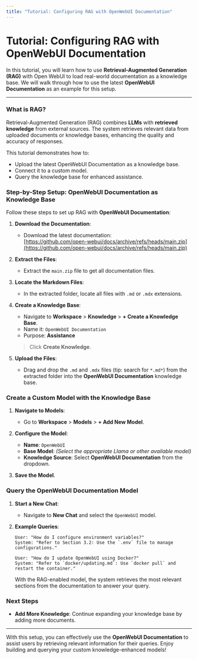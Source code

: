 ```yaml
---
title: "Tutorial: Configuring RAG with OpenWebUI Documentation"
---
```



# Tutorial: Configuring RAG with OpenWebUI Documentation

In this tutorial, you will learn how to use **Retrieval-Augmented Generation (RAG)** with Open WebUI to load real-world documentation as a knowledge base. We will walk through how to use the latest **OpenWebUI Documentation** as an example for this setup.

---

<Tabs>

<TabItem value="overview" label="Overview">

### What is RAG?

Retrieval-Augmented Generation (RAG) combines **LLMs** with **retrieved knowledge** from external sources. The system retrieves relevant data from uploaded documents or knowledge bases, enhancing the quality and accuracy of responses.

This tutorial demonstrates how to:
- Upload the latest OpenWebUI Documentation as a knowledge base.
- Connect it to a custom model.
- Query the knowledge base for enhanced assistance.

</TabItem>

<TabItem value="setup" label="Setup">

### Step-by-Step Setup: OpenWebUI Documentation as Knowledge Base

Follow these steps to set up RAG with **OpenWebUI Documentation**:

1. **Download the Documentation**:
   - Download the latest documentation:  
     [https://github.com/open-webui/docs/archive/refs/heads/main.zip](https://github.com/open-webui/docs/archive/refs/heads/main.zip)

2. **Extract the Files**:
   - Extract the `main.zip` file to get all documentation files.

3. **Locate the Markdown Files**:
   - In the extracted folder, locate all files with `.md` or `.mdx` extensions. 

4. **Create a Knowledge Base**:
   - Navigate to **Workspace** > **Knowledge** > **+ Create a Knowledge Base**.
   - Name it: `OpenWebUI Documentation`  
   - Purpose: **Assistance**

   > Click **Create Knowledge**.

5. **Upload the Files**:
   - Drag and drop the `.md` and `.mdx` files (tip: search for `*.md*`) from the extracted folder into the **OpenWebUI Documentation** knowledge base.

</TabItem>

<TabItem value="models" label="Create and Configure the Model">

### Create a Custom Model with the Knowledge Base

1. **Navigate to Models**:
   - Go to **Workspace** > **Models** > **+ Add New Model**.

2. **Configure the Model**:
   - **Name**: `OpenWebUI`  
   - **Base Model**: *(Select the appropriate Llama or other available model)*  
   - **Knowledge Source**: Select **OpenWebUI Documentation** from the dropdown.

3. **Save the Model**.

</TabItem>

<TabItem value="examples" label="Examples and Usage">

### Query the OpenWebUI Documentation Model

1. **Start a New Chat**:
   - Navigate to **New Chat** and select the `OpenWebUI` model.

2. **Example Queries**:
   ```text
   User: "How do I configure environment variables?"
   System: "Refer to Section 3.2: Use the `.env` file to manage configurations."
   ```

   ```text
   User: "How do I update OpenWebUI using Docker?"
   System: "Refer to `docker/updating.md`: Use `docker pull` and restart the container."
   ```

   With the RAG-enabled model, the system retrieves the most relevant sections from the documentation to answer your query.

</TabItem>

<TabItem value="next-steps" label="Next Steps">

### Next Steps

- **Add More Knowledge**: Continue expanding your knowledge base by adding more documents.

</TabItem>

</Tabs>

---

With this setup, you can effectively use the **OpenWebUI Documentation** to assist users by retrieving relevant information for their queries. Enjoy building and querying your custom knowledge-enhanced models!
